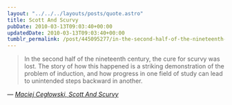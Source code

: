 ```yaml
---
layout: "../../../layouts/posts/quote.astro"
title: Scott And Scurvy
pubDate: 2010-03-13T09:03:40+00:00
updatedDate: 2010-03-13T09:03:40+00:00
tumblr_permalink: /post/445095277/in-the-second-half-of-the-nineteenth-century-the
---
```


> In the second half of the nineteenth century, the cure for scurvy was lost. The story of how this happened is a striking demonstration of the problem of induction, and how progress in one field of study can lead to unintended steps backward in another.

— <cite>[Maciej Cegłowski, _Scott And Scurvy_](https://idlewords.com/2010/03/scott_and_scurvy.htm)</cite>
